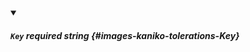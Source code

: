 
<details className="config-field" data-expandable="false" open>
<summary>

##### `Key` <span className="config-field-required" data-required="false">required</span> <span className="config-field-type">string</span> <span className="config-field-default"></span> <span className="config-field-enum"></span> {#images-kaniko-tolerations-Key}



</summary>



</details>
